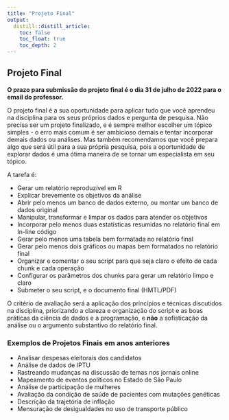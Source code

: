 ```yaml
---
title: "Projeto Final"
output:
  distill::distill_article:
    toc: false
    toc_float: true
    toc_depth: 2
---
```


## Projeto Final

**O prazo para submissão do projeto final é o dia 31 de julho de 2022 para o email do professor.**

O projeto final é a sua oportunidade para aplicar tudo que você aprendeu na disciplina para os seus próprios dados e pergunta de pesquisa. Não precisa ser um projeto finalizado, e é sempre melhor escolher um tópico simples - o erro mais comum é ser ambicioso demais e tentar incorporar demais dados ou análises. Mas também recomendamos que você prepara algo que será útil para a sua própria pesquisa, pois a oportunidade de explorar dados é uma ótima maneira de se tornar um especialista em seu tópico.

A tarefa é:  

- Gerar um relatório reproduzível em R  
- Explicar brevemente os objetivos da análise  
- Abrir pelo menos um banco de dados externo, ou montar um banco de dados original  
- Manipular, transformar e limpar os dados para atender os objetivos  
- Incorporar pelo menos duas estatísticas resumidas no relatório final em In-line código  
- Gerar pelo menos uma tabela bem formatada no relatório final  
- Gerar pelo menos dois gráficos ou mapas bem formatados no relatório final  
- Organizar e comentar o seu script para que seja claro o efeito de cada chunk e cada operação  
- Configurar os parâmetros dos chunks para gerar um relatório limpo e claro  
- Submeter o seu script, e o documento final (HMTL/PDF)  

O critério de avaliação será a aplicação dos princípios e técnicas discutidos na disciplina, priorizando a clareza e organização do script e as boas práticas da ciência de dados e a programação, e **não** a sofisticação da análise ou o argumento substantivo do relatório final. 



### Exemplos de Projetos Finais em anos anteriores

- Analisar despesas eleitorais dos candidatos
- Análise de dados de IPTU
- Rastreando mudanças na discussão de temas nos jornais online
- Mapeamento de eventos políticos no Estado de São Paulo
- Análise de participação de mulheres
- Avaliação da condição de saúde de pacientes com mutações genéticas
- Descrição da trajetória de inflação
- Mensuração de desigualdades no uso de transporte público
